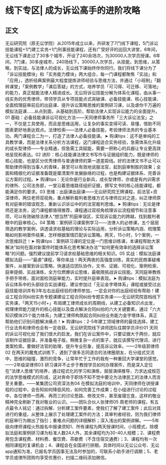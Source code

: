 # 线下专区| 成为诉讼高手的进阶攻略
## 正文
无讼研究院（原无讼学院）从2015年成立以来，共研发了7门线下课程，5门诉讼技能课程+1门建工实务+1门刑事技能课程，还有广受好评的巡回大讲堂，6年间，无讼线下课走过了30多个城市，开设了240余场次，为30000人次学员授课。6年间，7门课，30多座城市，240场线下，30000人次学员，从技能，到思维，从策略，到实战，与法律人的成长，无讼线下课始终伴你同行。我们将线下课分为了「诉讼技能模块」和「实务能力模块」两大组合，每一门课程都聚焦「实战」和「应用」，透析经典案例最大程度提炼讲师经验与思维方法，并通过「小班制」「翻转课堂」「案例教学」「课后答疑」的方式，培养学员「可习得、可迁移、可落地」的能力，真正赋能法律人精进成长。无讼将诉讼技能分解为体系化课程，由从事一线实务的优秀律师，带领学员从专项技能点式突破课、必备技能课、核心技能课、全面梳理庭审前后的出庭课、提升诉讼策略思维的案例研习课，以及虐你千万遍的模拟法庭课......从点到面，从基础到高阶，帮助法律人实现诉讼能力的全面提升。01 基础：必备技能课诉讼可视化方法——天同律师事务所「三大诉讼法宝」之一，不仅是工具使用，而且是思维运用，让复杂的事实变得可读、易懂，借助不同图表更好地表达观点。法律检索——法律人必备技能，考验律师法务的专业基本功。两门课程合二为一，打造了法律人必备技能课。➤ 购课tips：这不是单纯的工具教学课，而是法律关系分析方法课程，这门课程适合实务经验，急需体系化升级的成长型律师——专业精通，但急需工具赋能，需要一把称心的兵器让专业更高效地呈现和表达。02 进阶：核心技能课法律文书写作与证据组织能力，既是律师的核心技能，也是区分优秀律师与普通律师的第一道差距线。好的法律文书不止可以帮助律师得到当事人的青睐，甚至可以有效地说服法官，起到庭审制胜的效果；全面和精细化的证据准备既是厘清案件发展脉络的过程，也是构建证据体系、完善诉讼方案的过程。➤ 购课tips：无论你是行业新兵，成长型律师，亦或是有内训需求的律所、公司法务部，一堂沿着思维路径组织证据，撰写文书的核心技能课程，都能满足你的要求。03 思维：出庭课出庭课——无讼研究院王牌课程，前法官+资深律师，两位老师双视角，重点解析裁判者思维方式与律师应对之道，纠正律师原有对庭审的错误观念，重新认识诉讼中的的法官裁判思维。➤ 购课tips：无论是律师还是法务，这门课程都值得推荐，课程通过双视角梳理诉讼流程细节和注意事项，可以有效破除法律人“想当然”的庭审误区，实现诉讼能力的跨越，找到裁判者眼中的庭审核心。04 策略：案例研习课案例学习——法律人的必修课，五个层层筛选的教学案例，讲透请求权基础的理论与实际运用，分析诉讼策略内涵、梳理策略如何影响案件结果，怎样根据案情匹配诉讼策略。两天，15小时，5个案例，一次思维跃迁！➤ 购课tips：案例研习课的定位是一门思维训练课，本课程帮助大家解决“如何在面对新案件时能体系化思考解决办法”“如何更有效率的选择诉讼策略”的问题。强烈建议提前学习请求权基础思维的相关知识。05 实战：模拟法庭课模拟法庭——“最虐”课程，等你来战！两天两夜的高强度训练，真实的民商事疑难案件，从接案到诉讼策略，快速适应团队协作，文书、证据、可视化、案例检索、庭审提纲、实战演练，全方位燃爆诉讼思维，最极限挑战诉讼技能。天同庭审教练手把手带练，面对面检测庭审能力，实时提升庭审表现。➤ 购课tips：模拟法庭为诉讼体系中的头部综合实战课程，建议参加过「无讼金字塔体系」课程或接受过出庭技能培训并有3年左右出庭经验的律师参加，一定会对你的出庭经验有帮助！建设工程合同纠纷实务专题课建设工程合同纠纷专题实务课——无讼研究院首档线下实务课，「两天15小时+」布局建工律师成长的周期线，从建工必备知识点出发，梳理律师能力提升的核心技能以及盘点解决合同纠纷的六大关键要素，通过「六大知识模块25个能力体系」为建工律师构筑起合同纠纷业务能力金字塔体系，真正帮助他们识别问题解决痛点！➤ 购课tips：2-5年建工领域律师的最佳选择，建工行业法务和律师也会有一定收获。无讼研究院线下讲师团队往期学员评价01 天同的诉讼可视化给了我们很大的启发。我们在诉讼案件中，只要证据大于两份，就应该制作证据目录，并准备电子版，稍微复杂一点的案子，就应该撰写代理词，进行类案检索。要做好法官的助理，提升专业形象，提高诉讼效率。——2年级郭律师02 在两天的魔鬼式训练下，遇到了很多志同道合的法律圈朋友，在分组式交流中，思维的碰撞，激烈的竞争，让常年忙于工作的我有一种重回大学课堂的感觉。——2年级梁律师03 研习课并不止步于教授学员如何办理案件，而是深入定位在“法律人思维”的培养，通过程式化的学习和演练，层层演绎推导，力求达成规范的法学思维模式的形成，这对奔命于职场不知不觉中要沦为法律民工的法律人而言至关重要。——某集团公司资深法务04 在模拟法庭的培训中，天同律师在讲授课程的过程中，会告知如何降低风险，如何完善工作成果；在小组进行讨论的过程中，各位律师一而再、再而三的讨论思路、修改文件，甚至废寝忘食，这样的敬业精神完全刷新了我对敬业的认识。——团队合伙人张律师05 周老师的课程，有五点最令人铭记：通过拆解、分析建工案件要素，使我们了解了建工案件；此后对其进行的重组，从整体上展示了处理建工案件的方法；其审判者经验，则为我们律师的庭审行为做出了指引；重难点问题的详细解析；深入浅出的案例讲解。——5年级向律师课程火热报名中报课须知1、所有课程为两天授课时间，小班模式，除模拟法庭和案例研习课为标准人数24人外，其余课程均为30-40人规模；2、课程费用包含课程费、材料费、餐饮费、茶歇费（不含住宿交通费）；3、课程均有一次相同课程的复课机会；4、课程会在全国进行排期，具体时间以无讼公众号、无讼app通知为准，已报名学员因事无法及时参加的，可联系小助手进行调期；5、老学员或律所团购均享受优惠价，扫描二维码添加微信。
